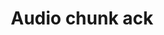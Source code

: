 ---
title: Audio chunk ack
description: Payload definition for the `audio_chunk` acknowledgment.
---